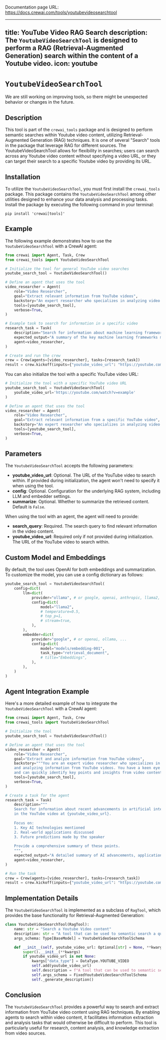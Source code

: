 Documentation page URL: https://docs.crewai.com/tools/youtubevideosearchtool

---
title: YouTube Video RAG Search
description: The `YoutubeVideoSearchTool` is designed to perform a RAG (Retrieval-Augmented Generation) search within the content of a Youtube video.
icon: youtube
---

# `YoutubeVideoSearchTool`

<Note>
    We are still working on improving tools, so there might be unexpected behavior or changes in the future.
</Note>

## Description

This tool is part of the `crewai_tools` package and is designed to perform semantic searches within Youtube video content, utilizing Retrieval-Augmented Generation (RAG) techniques. 
It is one of several "Search" tools in the package that leverage RAG for different sources. 
The YoutubeVideoSearchTool allows for flexibility in searches; users can search across any Youtube video content without specifying a video URL, 
or they can target their search to a specific Youtube video by providing its URL.

## Installation

To utilize the `YoutubeVideoSearchTool`, you must first install the `crewai_tools` package. 
This package contains the `YoutubeVideoSearchTool` among other utilities designed to enhance your data analysis and processing tasks. 
Install the package by executing the following command in your terminal:

```shell
pip install 'crewai[tools]'
```

## Example

The following example demonstrates how to use the `YoutubeVideoSearchTool` with a CrewAI agent:

```python Code
from crewai import Agent, Task, Crew
from crewai_tools import YoutubeVideoSearchTool

# Initialize the tool for general YouTube video searches
youtube_search_tool = YoutubeVideoSearchTool()

# Define an agent that uses the tool
video_researcher = Agent(
    role="Video Researcher",
    goal="Extract relevant information from YouTube videos",
    backstory="An expert researcher who specializes in analyzing video content.",
    tools=[youtube_search_tool],
    verbose=True,
)

# Example task to search for information in a specific video
research_task = Task(
    description="Search for information about machine learning frameworks in the YouTube video at {youtube_video_url}",
    expected_output="A summary of the key machine learning frameworks mentioned in the video.",
    agent=video_researcher,
)

# Create and run the crew
crew = Crew(agents=[video_researcher], tasks=[research_task])
result = crew.kickoff(inputs={"youtube_video_url": "https://youtube.com/watch?v=example"})
```

You can also initialize the tool with a specific YouTube video URL:

```python Code
# Initialize the tool with a specific YouTube video URL
youtube_search_tool = YoutubeVideoSearchTool(
    youtube_video_url='https://youtube.com/watch?v=example'
)

# Define an agent that uses the tool
video_researcher = Agent(
    role="Video Researcher",
    goal="Extract relevant information from a specific YouTube video",
    backstory="An expert researcher who specializes in analyzing video content.",
    tools=[youtube_search_tool],
    verbose=True,
)
```

## Parameters

The `YoutubeVideoSearchTool` accepts the following parameters:

- **youtube_video_url**: Optional. The URL of the YouTube video to search within. If provided during initialization, the agent won't need to specify it when using the tool.
- **config**: Optional. Configuration for the underlying RAG system, including LLM and embedder settings.
- **summarize**: Optional. Whether to summarize the retrieved content. Default is `False`.

When using the tool with an agent, the agent will need to provide:

- **search_query**: Required. The search query to find relevant information in the video content.
- **youtube_video_url**: Required only if not provided during initialization. The URL of the YouTube video to search within.

## Custom Model and Embeddings

By default, the tool uses OpenAI for both embeddings and summarization. To customize the model, you can use a config dictionary as follows:

```python Code  
youtube_search_tool = YoutubeVideoSearchTool(
    config=dict(
        llm=dict(
            provider="ollama", # or google, openai, anthropic, llama2, ...
            config=dict(
                model="llama2",
                # temperature=0.5,
                # top_p=1,
                # stream=true,
            ),
        ),
        embedder=dict(
            provider="google", # or openai, ollama, ...
            config=dict(
                model="models/embedding-001",
                task_type="retrieval_document",
                # title="Embeddings",
            ),
        ),
    )
)
```

## Agent Integration Example

Here's a more detailed example of how to integrate the `YoutubeVideoSearchTool` with a CrewAI agent:

```python Code
from crewai import Agent, Task, Crew
from crewai_tools import YoutubeVideoSearchTool

# Initialize the tool
youtube_search_tool = YoutubeVideoSearchTool()

# Define an agent that uses the tool
video_researcher = Agent(
    role="Video Researcher",
    goal="Extract and analyze information from YouTube videos",
    backstory="""You are an expert video researcher who specializes in extracting 
    and analyzing information from YouTube videos. You have a keen eye for detail 
    and can quickly identify key points and insights from video content.""",
    tools=[youtube_search_tool],
    verbose=True,
)

# Create a task for the agent
research_task = Task(
    description="""
    Search for information about recent advancements in artificial intelligence 
    in the YouTube video at {youtube_video_url}. 
    
    Focus on:
    1. Key AI technologies mentioned
    2. Real-world applications discussed
    3. Future predictions made by the speaker
    
    Provide a comprehensive summary of these points.
    """,
    expected_output="A detailed summary of AI advancements, applications, and future predictions from the video.",
    agent=video_researcher,
)

# Run the task
crew = Crew(agents=[video_researcher], tasks=[research_task])
result = crew.kickoff(inputs={"youtube_video_url": "https://youtube.com/watch?v=example"})
```

## Implementation Details

The `YoutubeVideoSearchTool` is implemented as a subclass of `RagTool`, which provides the base functionality for Retrieval-Augmented Generation:

```python Code
class YoutubeVideoSearchTool(RagTool):
    name: str = "Search a Youtube Video content"
    description: str = "A tool that can be used to semantic search a query from a Youtube Video content."
    args_schema: Type[BaseModel] = YoutubeVideoSearchToolSchema

    def __init__(self, youtube_video_url: Optional[str] = None, **kwargs):
        super().__init__(**kwargs)
        if youtube_video_url is not None:
            kwargs["data_type"] = DataType.YOUTUBE_VIDEO
            self.add(youtube_video_url)
            self.description = f"A tool that can be used to semantic search a query the {youtube_video_url} Youtube Video content."
            self.args_schema = FixedYoutubeVideoSearchToolSchema
            self._generate_description()
```

## Conclusion

The `YoutubeVideoSearchTool` provides a powerful way to search and extract information from YouTube video content using RAG techniques. By enabling agents to search within video content, it facilitates information extraction and analysis tasks that would otherwise be difficult to perform. This tool is particularly useful for research, content analysis, and knowledge extraction from video sources.